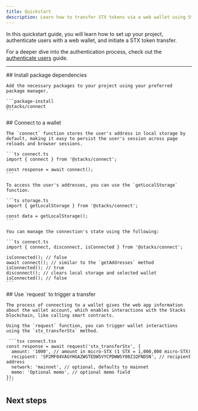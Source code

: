 ```yaml
---
title: Quickstart
description: Learn how to transfer STX tokens via a web wallet using Stacks Connect.
---
```



In this quickstart guide, you will learn how to set up your project, authenticate users with a web wallet, and initiate a STX token transfer.

For a deeper dive into the authentication process, check out the [authenticate users](/stacks/connect/guides/authenticate-users) guide.

---

<Steps>
  <Step>
    ## Install package dependencies
  
    Add the necessary packages to your project using your preferred package manager.

    ```package-install
    @stacks/connect
    ```
  </Step>
  <Step>
    ## Connect to a wallet
  
    The `connect` function stores the user's address in local storage by default, making it easy to persist the user's session across page reloads and browser sessions.

    ```ts connect.ts
    import { connect } from '@stacks/connect';

    const response = await connect();
    ```

    To access the user's addresses, you can use the `getLocalStorage` function.

    ```ts storage.ts
    import { getLocalStorage } from '@stacks/connect';

    const data = getLocalStorage();
    ```

    You can manage the connection's state using the following:

    ```ts connect.ts
    import { connect, disconnect, isConnected } from '@stacks/connect';

    isConnected(); // false
    await connect(); // similar to the `getAddresses` method
    isConnected(); // true
    disconnect(); // clears local storage and selected wallet
    isConnected(); // false
    ```
  </Step>
  <Step>
    ## Use `request` to trigger a transfer
  
    The process of connecting to a wallet gives the web app information about the wallet account, which enables interactions with the Stacks blockchain, like calling smart contracts.

    Using the `request` function, you can trigger wallet interactions using the `stx_transferStx` method.

     ```tsx connect.tsx
    const response = await request('stx_transferStx', {
      amount: '1000', // amount in micro-STX (1 STX = 1,000,000 micro-STX)
      recipient: 'SP2MF04VAGYHGAZWGTEDW5VYCPDWWSY08Z1QFNDSN', // recipient address
      network: 'mainnet', // optional, defaults to mainnet
      memo: 'Optional memo', // optional memo field
    });
    ```
  </Step>
</Steps>

## Next steps

<Cards>
  <Card
    href="/stacks/connect/guides/authenticate-users"
    title="Authenticate users"
    description="Learn how to authenticate users using the Connect package in Stacks.js."
  />
  <Card
    href="/stacks/connect/guides/sign-transactions"
    title="Sign transactions"
    description="Learn how to sign transactions using Stacks.js."
  />
  <Card
    href="/stacks/connect/guides/sign-messages"
    title="Sign messages"
    description="Learn how to sign messages using Stacks.js."
  />
</Cards>
